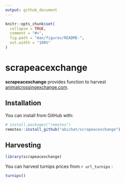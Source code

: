 ```yaml
---
output: github_document
---
```


<!-- README.md is generated from README.Rmd. Please edit that file -->

```r
knitr::opts_chunk$set(
  collapse = TRUE,
  comment = "#>",
  fig.path = "man/figures/README-",
  out.width = "100%"
)
```

# scrapeacexchange

<!-- badges: start -->
<!-- badges: end -->

**scrapeacexchange** provides function to harvest [animalcrossingexchange.com](https://app.animalcrossingexchange.com).

## Installation

You can install from GitHub with:

``` r
# install.packages("remotes")
remotes::install_github("abichat/scrapeacexchange")
```

## Harvesting

```r
library(scrapeacexchange)
```

You can harvest turnips prices from `r url_turnips` :

```r
turnips()
```

